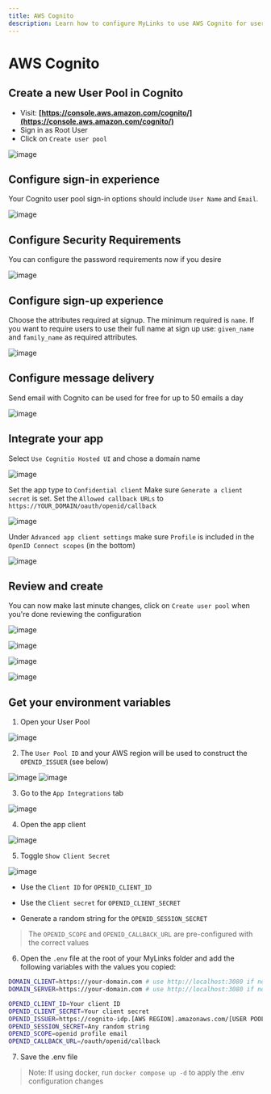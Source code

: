 ```yaml
---
title: AWS Cognito
description: Learn how to configure MyLinks to use AWS Cognito for user authentication.
---
```


# AWS Cognito

## Create a new User Pool in Cognito

- Visit: **[https://console.aws.amazon.com/cognito/](https://console.aws.amazon.com/cognito/)**
- Sign in as Root User
- Click on `Create user pool`

![image](https://github.com/TrinhNgocThanh/mylinks.com.vn/assets/32828263/e9b412c3-2cf1-4f54-998c-d1d6c12581a5)

## Configure sign-in experience

Your Cognito user pool sign-in options should include `User Name` and `Email`.

![image](https://github.com/TrinhNgocThanh/mylinks.com.vn/assets/32828263/d2cf362d-469e-4993-8466-10282da114c2)

## Configure Security Requirements

You can configure the password requirements now if you desire

![image](https://github.com/TrinhNgocThanh/mylinks.com.vn/assets/32828263/e125e8f1-961b-4a38-a6b7-ed1faf29c4a3)

## Configure sign-up experience

Choose the attributes required at signup. The minimum required is `name`. If you want to require users to use their full name at sign up use: `given_name` and `family_name` as required attributes.

![image](https://github.com/TrinhNgocThanh/mylinks.com.vn/assets/32828263/558b8e2c-afbd-4dd1-87f3-c409463b5f7c)

## Configure message delivery

Send email with Cognito can be used for free for up to 50 emails a day

![image](https://github.com/TrinhNgocThanh/mylinks.com.vn/assets/32828263/fcb2323b-708e-488c-9420-7eb482974648)

## Integrate your app

Select `Use Cognitio Hosted UI` and chose a domain name

![image](https://github.com/TrinhNgocThanh/mylinks.com.vn/assets/32828263/111b3dd4-3b20-4e3e-80e1-7167d2ad0f62)

Set the app type to `Confidential client`
Make sure `Generate a client secret` is set.
Set the `Allowed callback URLs` to `https://YOUR_DOMAIN/oauth/openid/callback`

![image](https://github.com/TrinhNgocThanh/mylinks.com.vn/assets/32828263/1f92a532-7c4d-4632-a55d-9d00bf77fc4d)

Under `Advanced app client settings` make sure `Profile` is included in the `OpenID Connect scopes` (in the bottom)

![image](https://github.com/TrinhNgocThanh/mylinks.com.vn/assets/32828263/5b035eae-4a8e-482c-abd5-29cee6502eeb)

## Review and create
You can now make last minute changes, click on `Create user pool` when you're done reviewing the configuration

![image](https://github.com/TrinhNgocThanh/mylinks.com.vn/assets/32828263/dc8b2374-9adb-4065-85dc-a087d625372d)

![image](https://github.com/TrinhNgocThanh/mylinks.com.vn/assets/32828263/67efb1e9-dfe3-4ebd-9ebb-92186c514b5c)

![image](https://github.com/TrinhNgocThanh/mylinks.com.vn/assets/32828263/9f819175-ace1-44b1-ba68-af21ac9f6735)

![image](https://github.com/TrinhNgocThanh/mylinks.com.vn/assets/32828263/3e7b8b17-4e12-49af-99cf-78981d6331df)

## Get your environment variables

1. Open your User Pool

![image](https://github.com/TrinhNgocThanh/mylinks.com.vn/assets/32828263/b658ff2a-d252-4f3d-90a7-9fbde42c01db)

2. The `User Pool ID` and your AWS region will be used to construct the `OPENID_ISSUER` (see below)

![image](https://github.com/TrinhNgocThanh/mylinks.com.vn/assets/32828263/dc8ae403-cbff-4aae-9eee-42d7cf3485e7)
![image](https://github.com/TrinhNgocThanh/mylinks.com.vn/assets/32828263/d606f5c8-c60b-4d20-bdb2-d0d69e49ea1e)

3.  Go to the `App Integrations` tab

![image](https://github.com/TrinhNgocThanh/mylinks.com.vn/assets/32828263/58713bdc-24bc-47de-bdca-020dc321e997)

4.  Open the app client

![image](https://github.com/TrinhNgocThanh/mylinks.com.vn/assets/32828263/271bf7d2-3df2-43a7-87fc-e50294e49b2e)

5. Toggle `Show Client Secret`

![image](https://github.com/TrinhNgocThanh/mylinks.com.vn/assets/32828263/a844fe65-313d-4754-81b4-380336e0e336)

- Use the `Client ID` for `OPENID_CLIENT_ID`

- Use the `Client secret` for `OPENID_CLIENT_SECRET`

- Generate a random string for the `OPENID_SESSION_SECRET`

> The `OPENID_SCOPE` and `OPENID_CALLBACK_URL` are pre-configured with the correct values

6. Open the `.env` file at the root of your MyLinks folder and add the following variables with the values you copied:

```bash filename=".env"
DOMAIN_CLIENT=https://your-domain.com # use http://localhost:3080 if not using a custom domain
DOMAIN_SERVER=https://your-domain.com # use http://localhost:3080 if not using a custom domain

OPENID_CLIENT_ID=Your client ID
OPENID_CLIENT_SECRET=Your client secret
OPENID_ISSUER=https://cognito-idp.[AWS REGION].amazonaws.com/[USER POOL ID]/.well-known/openid-configuration
OPENID_SESSION_SECRET=Any random string
OPENID_SCOPE=openid profile email
OPENID_CALLBACK_URL=/oauth/openid/callback
```
7. Save the .env file

> Note: If using docker, run `docker compose up -d` to apply the .env configuration changes
